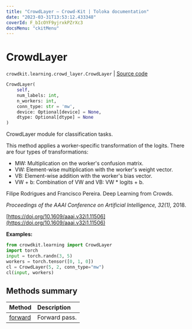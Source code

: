 ```yaml
---
title: "CrowdLayer — Crowd-Kit | Toloka documentation"
date: "2023-03-31T13:53:12.433348"
coverId: F_bIcOYF9yjrxkPZrXc3
docsMenu: "ckitMenu"
---
```


# CrowdLayer

`crowdkit.learning.crowd_layer.CrowdLayer` | [Source code](https://github.com/Toloka/crowd-kit/blob/v1.2.1/crowdkit/learning/crowd_layer.py#L87)

```python
CrowdLayer(
    self,
    num_labels: int,
    n_workers: int,
    conn_type: str = 'mw',
    device: Optional[device] = None,
    dtype: Optional[dtype] = None
)
```

CrowdLayer module for classification tasks.

This method applies a worker-specific transformation of the logits. There are four types of transformations:
- MW: Multiplication on the worker's confusion matrix.
- VW: Element-wise multiplication with the worker's weight vector.
- VB: Element-wise addition with the worker's bias vector.
- VW + b: Combination of VW and VB: VW * logits + b.

Filipe Rodrigues and Francisco Pereira. Deep Learning from Crowds.

*Proceedings of the AAAI Conference on Artificial Intelligence, 32(1),* 2018.

[https://doi.org/10.1609/aaai.v32i1.11506](https://doi.org/10.1609/aaai.v32i1.11506)

**Examples:**

```python
from crowdkit.learning import CrowdLayer
import torch
input = torch.randn(3, 5)
workers = torch.tensor([0, 1, 0])
cl = CrowdLayer(5, 2, conn_type="mw")
cl(input, workers)
```

## Methods summary

| Method | Description |
| :------| :-----------|
[forward](/docs/crowd-kit/reference/crowdkit.learning.crowd_layer.CrowdLayer.forward)| Forward pass.